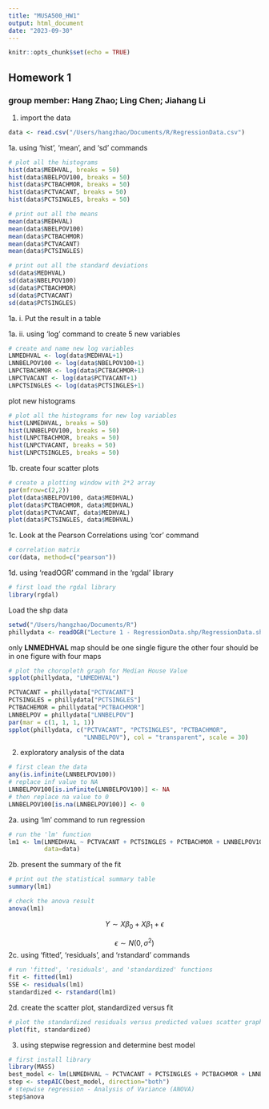 ```yaml
---
title: "MUSA500_HW1"
output: html_document
date: "2023-09-30"
---
```


```r
knitr::opts_chunk$set(echo = TRUE)
```

## Homework 1

### group member: Hang Zhao; Ling Chen; Jiahang Li

1. import the data
```r
data <- read.csv("/Users/hangzhao/Documents/R/RegressionData.csv")
```

1a. using 'hist', 'mean', and 'sd' commands
```r
# plot all the histograms
hist(data$MEDHVAL, breaks = 50)
hist(data$NBELPOV100, breaks = 50)
hist(data$PCTBACHMOR, breaks = 50)
hist(data$PCTVACANT, breaks = 50)
hist(data$PCTSINGLES, breaks = 50)

# print out all the means
mean(data$MEDHVAL)
mean(data$NBELPOV100)
mean(data$PCTBACHMOR)
mean(data$PCTVACANT)
mean(data$PCTSINGLES)

# print out all the standard deviations
sd(data$MEDHVAL)
sd(data$NBELPOV100)
sd(data$PCTBACHMOR)
sd(data$PCTVACANT)
sd(data$PCTSINGLES)
```

1a. i. Put the result in a table

1a. ii. using 'log' command to create 5 new variables
```r
# create and name new log variables
LNMEDHVAL <- log(data$MEDHVAL+1)
LNNBELPOV100 <- log(data$NBELPOV100+1)
LNPCTBACHMOR <- log(data$PCTBACHMOR+1)
LNPCTVACANT <- log(data$PCTVACANT+1)
LNPCTSINGLES <- log(data$PCTSINGLES+1)
```

plot new histograms
```r
# plot all the histograms for new log variables
hist(LNMEDHVAL, breaks = 50)
hist(LNNBELPOV100, breaks = 50)
hist(LNPCTBACHMOR, breaks = 50)
hist(LNPCTVACANT, breaks = 50)
hist(LNPCTSINGLES, breaks = 50)
```

1b. create four scatter plots
```r
# create a plotting window with 2*2 array
par(mfrow=c(2,2))
plot(data$NBELPOV100, data$MEDHVAL)
plot(data$PCTBACHMOR, data$MEDHVAL)
plot(data$PCTVACANT, data$MEDHVAL)
plot(data$PCTSINGLES, data$MEDHVAL)
```

1c. Look at the Pearson Correlations using 'cor' command
```r
# correlation matrix
cor(data, method=c("pearson"))
```

1d. using 'readOGR' command in the 'rgdal' library
```r
# first load the rgdal library
library(rgdal)
```

Load the shp data
```r
setwd("/Users/hangzhao/Documents/R")
phillydata <- readOGR("Lecture 1 - RegressionData.shp/RegressionData.shp")
```

only **LNMEDHVAL** map should be one single figure
the other four should be in one figure with four maps
```r
# plot the choropleth graph for Median House Value
spplot(phillydata, "LNMEDHVAL")
```


```r

PCTVACANT = phillydata["PCTVACANT"]
PCTSINGLES = phillydata["PCTSINGLES"]
PCTBACHEMOR = phillydata["PCTBACHMOR"]
LNNBELPOV = phillydata["LNNBELPOV"]
par(mar = c(1, 1, 1, 1))
spplot(phillydata, c("PCTVACANT", "PCTSINGLES", "PCTBACHMOR",
                     "LNNBELPOV"), col = "transparent", scale = 30)

```

2. exploratory analysis of the data
```r
# first clean the data
any(is.infinite(LNNBELPOV100))
# replace inf value to NA
LNNBELPOV100[is.infinite(LNNBELPOV100)] <- NA
# then replace na value to 0
LNNBELPOV100[is.na(LNNBELPOV100)] <- 0
```

2a. using 'lm' command to run regression
```r
# run the 'lm' function
lm1 <- lm(LNMEDHVAL ~ PCTVACANT + PCTSINGLES + PCTBACHMOR + LNNBELPOV100, 
          data=data)
```

2b. present the summary of the fit
```r
# print out the statistical summary table
summary(lm1)
```
```r
# check the anova result
anova(lm1)
```


$$
Y \sim X\beta_0 + X\beta_1 + \epsilon
$$

$$
\epsilon \sim N(0,\sigma^2)
$$
2c. using 'fitted', 'residuals', and 'rstandard' commands
```r
# run 'fitted', 'residuals', and 'standardized' functions
fit <- fitted(lm1)
SSE <- residuals(lm1)
standardized <- rstandard(lm1)
```

2d. create the scatter plot, standardized versus fit
```r
# plot the standardized residuals versus predicted values scatter graph
plot(fit, standardized)
```

3. using stepwise regression and determine best model
```r
# first install library
library(MASS)
best_model <- lm(LNMEDHVAL ~ PCTVACANT + PCTSINGLES + PCTBACHMOR + LNNBELPOV100, data=data)
step <- stepAIC(best_model, direction="both")
# stepwise regression - Analysis of Variance (ANOVA)
step$anova
```




